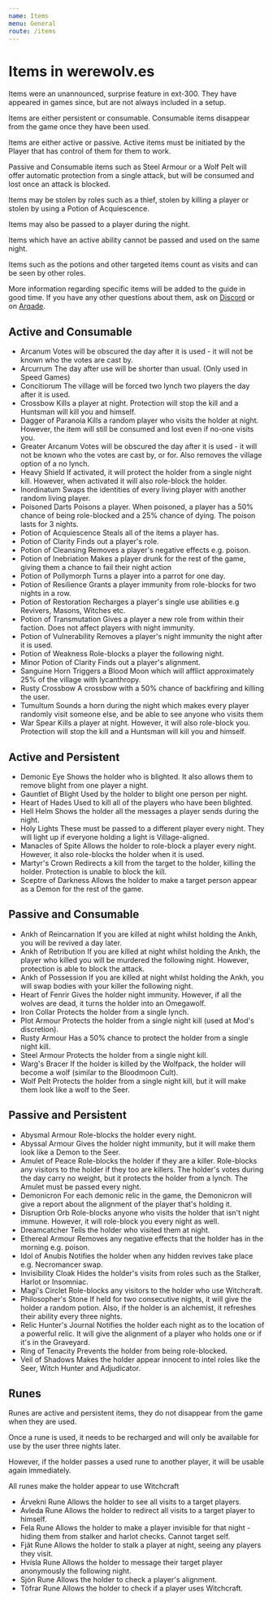 ```yaml
---
name: Items
menu: General
route: /items
---
```


# Items in werewolv.es

Items were an unannounced, surprise feature in ext-300. They have appeared in games since, but are not always included in a setup.

Items are either persistent or consumable. Consumable items disappear from the game once they have been used.

Items are either active or passive. Active items must be initiated by the Player that has control of them for them to work.

Passive and Consumable items such as Steel Armour or a Wolf Pelt will offer automatic protection from a single attack, but will be consumed and lost once an attack is blocked.

Items may be stolen by roles such as a thief, stolen by killing a player or stolen by using a Potion of Acquiescence.

Items may also be passed to a player during the night.

Items which have an active ability cannot be passed and used on the same night.

Items such as the potions and other targeted items count as visits and can be seen by other roles.

More information regarding specific items will be added to the guide in good time. If you have any other questions about them, ask on [Discord](https://discordapp.com/invite/xFHCsJ6) or on [Arqade](https://gaming.stackexchange.com/questions/tagged/werewolv.es).

## Active and Consumable

- Arcanum
  Votes will be obscured the day after it is used - it will not be known who the votes are cast by.
- Arcurrum
  The day after use will be shorter than usual. (Only used in Speed Games)
- Concitiorum
  The village will be forced two lynch two players the day after it is used.
- Crossbow
  Kills a player at night. Protection will stop the kill and a Huntsman will kill you and himself.
- Dagger of Paranoia
  Kills a random player who visits the holder at night. However, the item will still be consumed and lost even if no-one visits you.
- Greater Arcanum
  Votes will be obscured the day after it is used - it will not be known who the votes are cast by, or for. Also removes the village option of a no lynch.
- Heavy Shield
  If activated, it will protect the holder from a single night kill. However, when activated it will also role-block the holder.
- Inordinatum
  Swaps the identities of every living player with another random living player.
- Poisoned Darts
  Poisons a player. When poisoned, a player has a 50% chance of being role-blocked and a 25% chance of dying. The poison lasts for 3 nights.
- Potion of Acquiescence
  Steals all of the items a player has.
- Potion of Clarity
  Finds out a player's role.
- Potion of Cleansing
  Removes a player's negative effects e.g. poison.
- Potion of Inebriation
  Makes a player drunk for the rest of the game, giving them a chance to fail their night action
- Potion of Pollymorph
  Turns a player into a parrot for one day.
- Potion of Resilience
  Grants a player immunity from role-blocks for two nights in a row.
- Potion of Restoration
  Recharges a player's single use abilities e.g Revivers, Masons,
  Witches etc.
- Potion of Transmutation
  Gives a player a new role from within their faction. Does not affect
  players with night immunity.
- Potion of Vulnerability
  Removes a player's night immunity the night after it is used.
- Potion of Weakness
  Role-blocks a player the following night.
- Minor Potion of Clarity
  Finds out a player's alignment.
- Sanguine Horn
  Triggers a Blood Moon which will afflict approximately 25% of the village with lycanthropy.
- Rusty Crossbow
  A crossbow with a 50% chance of backfiring and killing the user.
- Tumultum
  Sounds a horn during the night which makes every player randomly visit someone else, and be able to see anyone who visits them
- War Spear
  Kills a player at night. However, it will also role-block you. Protection will stop the kill and a Huntsman will kill you and himself.

## Active and Persistent

- Demonic Eye
  Shows the holder who is blighted. It also allows them to remove blight from one player a night.
- Gauntlet of Blight
  Used by the holder to blight one person per night.
- Heart of Hades
  Used to kill all of the players who have been blighted.
- Hell Helm
  Shows the holder all the messages a player sends during the night.
- Holy Lights
  These must be passed to a different player every night. They will light up if everyone holding a light is Village-aligned.
- Manacles of Spite
  Allows the holder to role-block a player every night. However, it also role-blocks the holder when it is used.
- Martyr's Crown
  Redirects a kill from the target to the holder, killing the holder. Protection is unable to block the kill.
- Sceptre of Darkness
  Allows the holder to make a target person appear as a Demon for the rest of the game.

## Passive and Consumable

- Ankh of Reincarnation
  If you are killed at night whilst holding the Ankh, you will be revived a day later.
- Ankh of Retribution
  If you are killed at night whilst holding the Ankh, the player who killed you will be murdered the following night. However, protection is able to block the attack.
- Ankh of Possession
  If you are killed at night whilst holding the Ankh, you will swap bodies with your killer the following night.
- Heart of Fenrir
  Gives the holder night immunity. However, if all the wolves are dead, it turns the holder into an Omegawolf.
- Iron Collar
  Protects the holder from a single lynch.
- Plot Armour
  Protects the holder from a single night kill (used at Mod's discretion).
- Rusty Armour
  Has a 50% chance to protect the holder from a single night kill.
- Steel Armour
  Protects the holder from a single night kill.
- Warg's Bracer
  If the holder is killed by the Wolfpack, the holder will become a wolf (similar to the Bloodmoon Cult).
- Wolf Pelt
  Protects the holder from a single night kill, but it will make them look like a wolf to the Seer.

## Passive and Persistent

- Abysmal Armour
  Role-blocks the holder every night.
- Abyssal Armour
  Gives the holder night immunity, but it will make them look like a Demon to the Seer.
- Amulet of Peace
  Role-blocks the holder if they are a killer. Role-blocks any visitors to the holder if they too are killers. The holder's votes during the day carry no weight, but it protects the holder from a lynch. The Amulet must be passed every night.
- Demonicron
  For each demonic relic in the game, the Demonicron will give a report about the alignment of the player that's holding it.
- Disruption Orb
  Role-blocks anyone who visits the holder that isn't night immune. However, it will role-block you every night as well.
- Dreamcatcher
  Tells the holder who visited them at night.
- Ethereal Armour
  Removes any negative effects that the holder has in the morning e.g. poison.
- Idol of Anubis
  Notifies the holder when any hidden revives take place e.g. Necromancer swap.
- Invisibility Cloak
  Hides the holder's visits from roles such as the Stalker, Harlot or Insomniac.
- Magi's Circlet
  Role-blocks any visitors to the holder who use Witchcraft.
- Philosopher's Stone
  If held for two consecutive nights, it will give the holder a random potion. Also, if the holder is an alchemist, it refreshes their ability every three nights.
- Relic Hunter's Journal
  Notifies the holder each night as to the location of a powerful relic. It will give the alignment of a player who holds one or if it's in the Graveyard.
- Ring of Tenacity
  Prevents the holder from being role-blocked.
- Veil of Shadows
  Makes the holder appear innocent to intel roles like the Seer, Witch Hunter and Adjudicator.

## Runes

Runes are active and persistent items, they do not disappear from the game when they are used.

Once a rune is used, it needs to be recharged and will only be available for use by the user three nights later.

However, if the holder passes a used rune to another player, it will be usable again immediately.

All runes make the holder appear to use Witchcraft

- Árvekni Rune
  Allows the holder to see all visits to a target players.
- Avleda Rune
  Allows the holder to redirect all visits to a target player to himself.
- Fela Rune
  Allows the holder to make a player invisible for that night - hiding them from stalker and harlot checks. Cannot target self.
- Fjät Rune
  Allows the holder to stalk a player at night, seeing any players they visit.
- Hvísla Rune
  Allows the holder to message their target player anonymously the following night.
- Sjón Rune
  Allows the holder to check a player's alignment.
- Töfrar Rune
  Allows the holder to check if a player uses Witchcraft.
